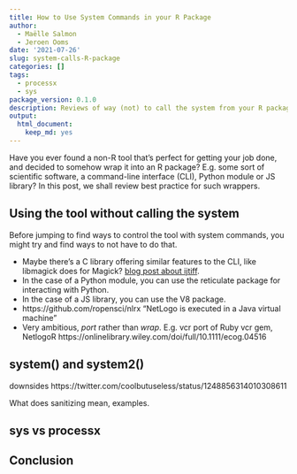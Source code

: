 ```yaml
---
title: How to Use System Commands in your R Package
author:
  - Maëlle Salmon
  - Jeroen Ooms
date: '2021-07-26'
slug: system-calls-R-package
categories: []
tags:
  - processx
  - sys
package_version: 0.1.0
description: Reviews of way (not) to call the system from your R package.
output:
  html_document:
    keep_md: yes
---
```


Have you ever found a non-R tool that's perfect for getting your job done, and decided to somehow wrap it into an R package?
E.g. some sort of scientific software, a command-line interface (CLI), Python module or JS library?
In this post, we shall review best practice for such wrappers.

## Using the tool without calling the system

Before jumping to find ways to control the tool with system commands, you might try and find ways to not have to do that.

* Maybe there's a C library offering similar features to the CLI, like libmagick does for Magick? [blog post about ijtiff](/blog/2018/04/12/ijtiff/). 
* In the case of a Python module, you can use the reticulate package for interacting with Python.
* In the case of a JS library, you can use the V8 package.
* https://github.com/ropensci/nlrx "NetLogo is executed in a Java virtual machine"
* Very ambitious, _port_ rather than _wrap_. E.g. vcr port of Ruby vcr gem, NetlogoR https://onlinelibrary.wiley.com/doi/full/10.1111/ecog.04516

## system() and system2()

downsides https://twitter.com/coolbutuseless/status/1248856314010308611

What does sanitizing mean, examples.

## sys vs processx

## Conclusion